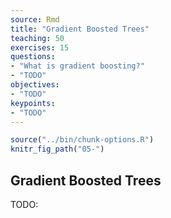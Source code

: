 ```yaml
---
source: Rmd
title: "Gradient Boosted Trees"
teaching: 50 
exercises: 15
questions:
- "What is gradient boosting?"
- "TODO"
objectives:
- "TODO"
keypoints:
- "TODO"
---
```


```r
source("../bin/chunk-options.R")
knitr_fig_path("05-")
```

## Gradient Boosted Trees

TODO: 
